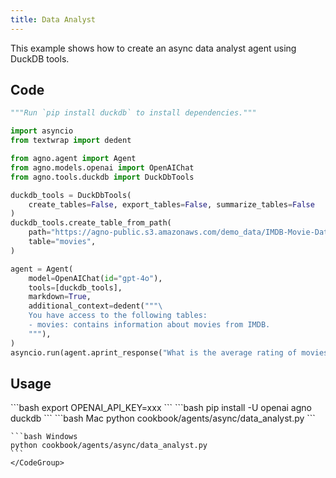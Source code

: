 ```yaml
---
title: Data Analyst
---
```


This example shows how to create an async data analyst agent using DuckDB tools.

## Code

```python cookbook/agents/async/data_analyst.py
"""Run `pip install duckdb` to install dependencies."""

import asyncio
from textwrap import dedent

from agno.agent import Agent
from agno.models.openai import OpenAIChat
from agno.tools.duckdb import DuckDbTools

duckdb_tools = DuckDbTools(
    create_tables=False, export_tables=False, summarize_tables=False
)
duckdb_tools.create_table_from_path(
    path="https://agno-public.s3.amazonaws.com/demo_data/IMDB-Movie-Data.csv",
    table="movies",
)

agent = Agent(
    model=OpenAIChat(id="gpt-4o"),
    tools=[duckdb_tools],
    markdown=True,
    additional_context=dedent("""\
    You have access to the following tables:
    - movies: contains information about movies from IMDB.
    """),
)
asyncio.run(agent.aprint_response("What is the average rating of movies?"))
```

## Usage

<Steps>
  <Snippet file="create-venv-step.mdx" />

  <Step title="Set your API key">
    ```bash
    export OPENAI_API_KEY=xxx
    ```
  </Step>

  <Step title="Install libraries">
    ```bash
    pip install -U openai agno duckdb
    ```
  </Step>

  <Step title="Run Agent">
    <CodeGroup>
    ```bash Mac
    python cookbook/agents/async/data_analyst.py
    ```

    ```bash Windows
    python cookbook/agents/async/data_analyst.py
    ```
    </CodeGroup>
  </Step>
</Steps>